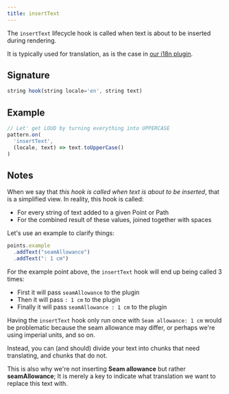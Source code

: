 ```yaml
---
title: insertText 
---
```


The `insertText` lifecycle hook is called when text is about to be inserted
during rendering.

It is typically used for translation, as is the case
in [our i18n plugin](/reference/plugins/i18n/).

## Signature

```js
string hook(string locale='en', string text)
```

## Example

```js
// Let' get LOUD by turning everything into UPPERCASE
pattern.on(
  'insertText', 
  (locale, text) => text.toUpperCase()
)
```

## Notes

When we say that _this hook is called when text is about to be inserted_, that is a simplified view.
In reality, this hook is called:

- For every string of text added to a given Point or Path
- For the combined result of these values, joined together with spaces

Let's use an example to clarify things:

```js
points.example
  .addText("seamAllowance")
  .addText(": 1 cm")
```

For the example point above, the `insertText` hook will end up being called 3 times:

- First it will pass `seamAllowance` to the plugin
- Then it will pass `: 1 cm` to the plugin
- Finally it will pass `seamAllowance : 1 cm` to the plugin

Having the `insertText` hook only run once with `Seam allowance: 1 cm` would be problematic because
the seam allowance may differ, or perhaps we're using imperial units, and so on.

Instead, you can (and should) divide your text into chunks that need translating, and chunks that do not.

This is also why we're not inserting **Seam allowance** but rather **seamAllowance**;
It is merely a key to indicate what translation we want to replace this text with.
